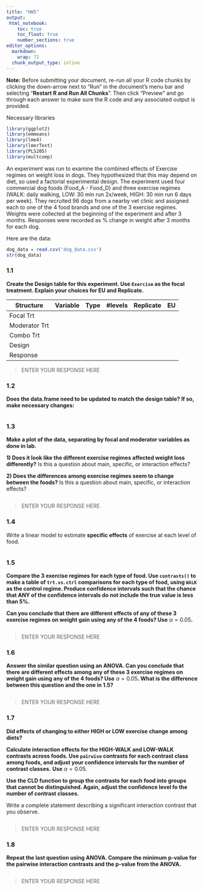 ```yaml
---
title: "HW5"
output: 
 html_notebook:
    toc: true
    toc_float: true
    number_sections: true
editor_options: 
  markdown: 
    wrap: 72
  chunk_output_type: inline
---
```


**Note:** Before submitting your document, re-run all your R code chunks
by clicking the down-arrow next to "Run" in the document's menu bar and
selecting "**Restart R and Run All Chunks**". Then click "Preview" and
go through each answer to make sure the R code and any associated output
is provided.

Necessary libraries

```r
library(ggplot2)
library(emmeans)
library(lme4)
library(lmerTest)
library(PLS205)
library(multcomp)
```

An experiment was run to examine the combined effects of Exercise
regimes on weight loss in dogs. They hypothesized that this may depend
on diet, so used a factorial experimental design. The experiment used
four commercial dog foods (Food_A - Food_D) and three exercise regimes
(WALK: daily walking, LOW: 30 min run 2x/week, HIGH: 30 min run 6 days
per week). They recruited 96 dogs from a nearby vet clinic and assigned
each to one of the 4 food brands and one of the 3 exercise regimes.
Weights were collected at the beginning of the experiment and after 3
months. Responses were recorded as % change in weight after 3 months for
each dog.

Here are the data:

```r
dog_data = read.csv('dog_data.csv')
str(dog_data)
```

### 1.1

**Create the Design table for this experiment. Use `Exercise` as the
focal treatment. Explain your choices for EU and Replicate.**

| Structure     | Variable | Type | #levels | Replicate | EU  |
|---------------|----------|------|---------|-----------|-----|
| Focal Trt     |          |      |         |           |     |
| Moderator Trt |          |      |         |           |     |
| Combo Trt     |          |      |         |           |     |
| Design        |          |      |         |           |     |
| Response      |          |      |         |           |     |

> ENTER YOUR RESPONSE HERE

### 1.2

**Does the data.frame need to be updated to match the design table? If
so, make necessary changes:**

```r

```

### 1.3

**Make a plot of the data, separating by focal and moderator variables
as done in lab.**

**1) Does it look like the different exercise regimes affected weight
loss differently?** Is this a question about main, specific, or
interaction effects?

**2) Does the differences among exercise regimes seem to change between
the foods?** Is this a question about main, specific, or interaction
effects?

```r

```

> ENTER YOUR RESPONSE HERE

### 1.4

Write a linear model to estimate **specific effects** of exercise at
each level of food.

```r

```

### 1.5

**Compare the 3 exercise regimes for each type of food. Use
`contrasts()` to make a table of `trt.vs.ctrl` comparisons for each type
of food, using `WALK` as the control regime. Produce confidence
intervals such that the chance that ANY of the confidence intervals do
not include the true value is less than 5%.**

**Can you conclude that there are different effects of any of these 3
exercise regimes on weight gain using any of the 4 foods? Use**
$\alpha = 0.05$**.**

```r

```

> ENTER YOUR RESPONSE HERE

### 1.6

**Answer the similar question using an ANOVA. Can you conclude that
there are different effects among any of these 3 exercise regimes on
weight gain using any of the 4 foods? Use** $\alpha = 0.05$**. What is
the difference between this question and the one in 1.5?**

```r

```

> ENTER YOUR RESPONSE HERE

### 1.7

**Did effects of changing to either HIGH or LOW exercise change among
diets?**

**Calculate interaction effects for the HIGH-WALK and LOW-WALK contrasts
across foods. Use `pairwise` contrasts for each contrast class among
foods, and adjust your confidence intervals for the number of contrast
classes.** **Use** $\alpha = 0.05$.

**Use the CLD function to group the contrasts for each food into groups
that cannot be distinguished. Again, adjust the confidence level fo the
number of contrast classes.**

Write a complete statement describing a significant interaction contrast
that you observe.

```r

```

> ENTER YOUR RESPONSE HERE

### 1.8

**Repeat the last question using ANOVA. Compare the minimum p-value for
the pairwise interaction contrasts and the p-value from the ANOVA.**

```r

```

> ENTER YOUR RESPONSE HERE
